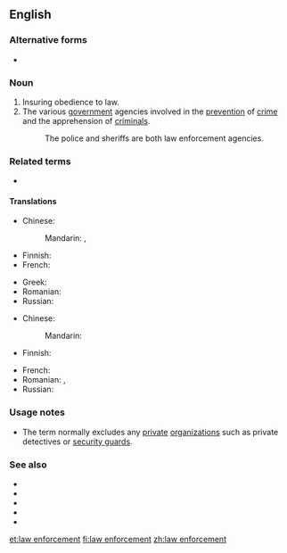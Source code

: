 {{also|law-enforcement}}
==English==
{{wikipedia}}
===Alternative forms===
* {{l|en|law-enforcement}}
===Noun===
{{en-noun|head=[[law]] [[enforcement]]|-}}

# Insuring obedience to law.
# The various [[government]] agencies involved in the [[prevention]] of [[crime]] and the apprehension of [[criminal]]s.
#: The police and sheriffs are both law enforcement agencies.

===Related terms===
* {{l|en|law enforcement agency}}

====Translations====
{{trans-top|insuring obedience to law}}
* Chinese:
*: Mandarin: {{t+|cmn|執法|sc=Hani}}, {{t+|cmn|执法|tr=zhífǎ|sc=Hani}}
* Finnish: {{t|fi|[[lain]] [[toimeenpano]]}}
* French: {{t-needed|fr}}
{{trans-mid}}
* Greek: {{t|el|επιβολή του νόμου|f}}
* Romanian: {{t-needed|ro}}
* Russian: {{t+|ru|правопримене́ние|n}}
{{trans-bottom}}

{{trans-top|various government agencies involved in the prevention of crime and the apprehension of criminals}}
* Chinese:
*: Mandarin: {{t-needed|cmn}}
* Finnish: {{t|fi|toimeenpanoviranomainen}}
{{trans-mid}}
* French: {{t-needed|fr}}
* Romanian: {{t|ro|organ juridic|n}}, {{t|ro|autoritate juridică|f}}
* Russian: {{t|ru|правоохрани́тельные о́рганы|m-p}}
{{trans-bottom}}

===Usage notes===
* The term normally excludes any [[private]] [[organization]]s such as private detectives or [[security guard]]s.

===See also===
* {{l|en|police}}
* {{l|en|sheriff}}
* {{l|en|FBI}}
* {{l|en|Interpol}}
* {{l|en|Scotland Yard}}

[[et:law enforcement]]
[[fi:law enforcement]]
[[zh:law enforcement]]